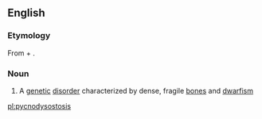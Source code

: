 ==English==

===Etymology===
From {{etyl|grc|en}} {{m|grc|πυκνός||dense}} + {{prefix|dys|gloss1=defective|ostosis|gloss2=condition of the bone|lang=en}}.

===Noun===
{{en-noun|pycnodysostoses}}

# {{context|medicine|lang=en}} A [[genetic]] [[disorder]] characterized by dense, fragile [[bone]]s and [[dwarfism]]

[[pl:pycnodysostosis]]
